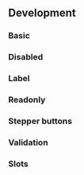 
## Development

### Basic

<NumberInputPlayground />

### Disabled

<NumberInputDisabledPlayground />

### Label

<NumberInputLabelPlayground />

### Readonly

<NumberInputReadonlyPlayground />

### Stepper buttons

<NumberInputStepperButtonPlayground />

### Validation

<NumberInputValidationPlayground height="20rem" />

### Slots

<NumberInputWithSlotsPlayground />

<PropsApi />
